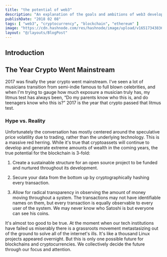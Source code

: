 ```yaml
---
title: "the potential of web3"
description: "An explanation of the goals and ambitions of web3 developers and the potential of web3 technology."
publishDate: "2018 02 08"
tags: [ "web3", "cryptocurrency", "blockchain", "ethereum" ]
image: "https://cdn.hashnode.com/res/hashnode/image/upload/v1651734383672/OcGm6usNU.png"
layout: "@/layouts/BlogPost"
---
```


## Introduction

## The Year Crypto Went Mainstream

2017 was finally the year crypto went mainstream. I've seen a lot of musicians transition from semi-indie famous to full blown celebrities, and when I'm trying to gauge how much exposure a musician truly has, my litmus test has always been, “Do my parents know who this is, and do teenagers know who this is?” 2017 is the year that crypto passed that litmus test.

### Hype vs. Reality

Unfortunately the conversation has mostly centered around the speculative price volatility due to trading, rather than the underlying technology. This is a massive red herring. While it's true that cryptoassets will continue to develop and generate extreme amounts of wealth in the coming years, the true potential for the blockchain is 3-fold:

1. Create a sustainable structure for an open source project to be funded and nurtured throughout its development.

2. Secure your data from the bottom up by cryptographically hashing every transaction.

3. Allow for radical transparency in observing the amount of money moving throughout a system. The transactions may not have identifiable names on them, but every transaction is equally observable to every user of the system. We may never know who Satoshi is but everyone can see his coins.

It's almost too good to be true. At the moment when our tech institutions have failed us miserably there is a grassroots movement metastasizing out of the ground to solve all of the internet's ills. It's like a thousand Linux projects appeared overnight. But this is only one possible future for blockchains and cryptocurrencies. We collectively decide the future through our focus and attention.